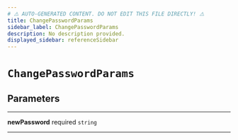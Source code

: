 ```yaml
---
# ⚠️ AUTO-GENERATED CONTENT. DO NOT EDIT THIS FILE DIRECTLY! ⚠️
title: ChangePasswordParams
sidebar_label: ChangePasswordParams
description: No description provided.
displayed_sidebar: referenceSidebar
---
```


# `ChangePasswordParams`

## Parameters

---

**<span className="parameter-name">newPassword</span>** <span className="optional-status">required</span> `string`

---
